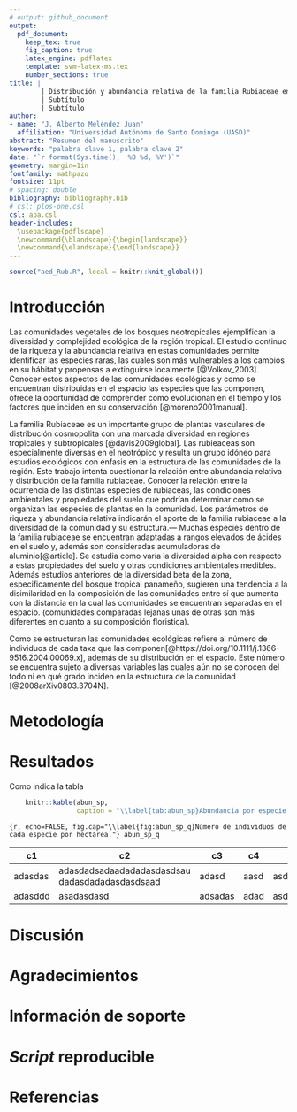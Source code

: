 ```yaml
---
# output: github_document
output: 
  pdf_document:
    keep_tex: true
    fig_caption: true
    latex_engine: pdflatex
    template: svm-latex-ms.tex
    number_sections: true
title: | 
        | Distribución y abundancia relativa de la familia Rubiaceae en la parcela permanente Isla Barro Colorado
        | Subtítulo
        | Subtítulo
author:
- name: "J. Alberto Meléndez Juan"
  affiliation: "Universidad Autónoma de Santo Domingo (UASD)"
abstract: "Resumen del manuscrito"
keywords: "palabra clave 1, palabra clave 2"
date: "`r format(Sys.time(), '%B %d, %Y')`"
geometry: margin=1in
fontfamily: mathpazo
fontsize: 11pt
# spacing: double
bibliography: bibliography.bib
# csl: plos-one.csl
csl: apa.csl
header-includes:
  \usepackage{pdflscape}
  \newcommand{\blandscape}{\begin{landscape}}
  \newcommand{\elandscape}{\end{landscape}}
---
```


```r
source("aed_Rub.R", local = knitr::knit_global())
```

# Introducción
Las comunidades vegetales de los bosques neotropicales ejemplifican la diversidad y complejidad ecológica de la región tropical. El estudio continuo de la riqueza y la abundancia relativa en estas comunidades permite identificar las especies raras, las cuales son más vulnerables a los cambios en su hábitat y propensas a extinguirse localmente [@Volkov_2003]. Conocer estos aspectos de las comunidades ecológicas y como se encuentran distribuidas en el espacio las especies que las componen, ofrece la oportunidad de comprender como evolucionan en el tiempo y los factores que inciden en su conservación [@moreno2001manual].

La familia Rubiaceae es un importante grupo de plantas vasculares de distribución cosmopolita con una marcada diversidad en regiones tropicales y subtropicales [@davis2009global]. Las rubieaceas son especialmente diversas en el neotrópico y resulta un grupo idóneo para estudios ecológicos con énfasis en la estructura de las comunidades de la región. Este trabajo intenta cuestionar la relación entre abundancia relativa y distribución de la familia rubiaceae. Conocer la relación entre la ocurrencia de las distintas especies de rubiaceas, las condiciones ambientales y propiedades del suelo que podrían determinar como se organizan las especies de plantas en la comunidad.
Los parámetros de riqueza y abundancia relativa indicarán el aporte de la familia rubiaceae a la diversidad de la comunidad y su estructura.--- Muchas especies dentro de la familia rubiaceae se encuentran adaptadas a rangos elevados de ácides en el suelo y, además son consideradas acumuladoras de aluminio[@article]. Se estudia como varía la diversidad alpha con respecto a estas propiedades del suelo y otras condiciones ambientales medibles.
Además estudios anteriores de la diversidad beta de la zona, especificamente del bosque tropical panameño, sugieren una tendencia a la disimilaridad en la composición de las comunidades entre sí que aumenta con la distancia en la cual las comunidades se encuentran separadas en el espacio. (comunidades comparadas lejanas unas de otras son más diferentes en cuanto a su composición floristica).



Como se estructuran las comunidades ecológicas refiere al número de individuos de cada taxa que las componen[@https://doi.org/10.1111/j.1366-9516.2004.00069.x], además de su distribución en el espacio. Este número se encuentra sujeto a diversas variables las cuales aún no se conocen del todo ni en qué grado inciden en la estructura de la comunidad [@2008arXiv0803.3704N].



# Metodología

\ldots

# Resultados

Como indica la tabla \ref{tab:abun_sp}

```r
    knitr::kable(abun_sp,
                 caption = "\\label{tab:abun_sp}Abundancia por especie.")
```

``` {r, echo=FALSE, fig.cap="\\label{fig:abun_sp_q}Número de individuos de cada especie por hectárea."}
abun_sp_q
```

|c1 |c2 |c3 |c4 |c5 |
|---|---|---|---|---|
|adasdas |adasdadsadaadadadasdasdsau <br /> dadasdadadasdasdsaad | adasd|aasd |asdsd |
|adasddd |asadasdasd |adsadas |adad |asdasddad |

# Discusión

# Agradecimientos

# Información de soporte

\ldots

# *Script* reproducible

\ldots

# Referencias
